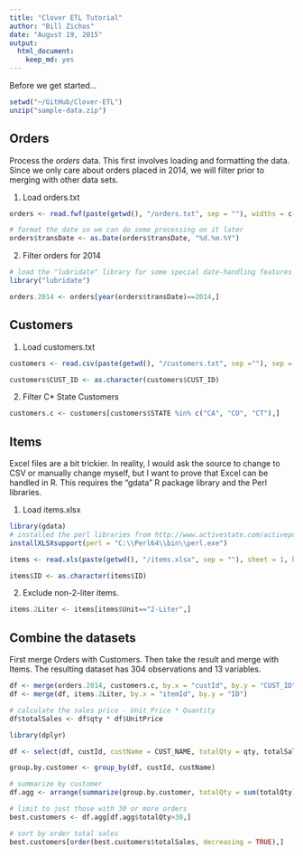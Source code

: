 ```yaml
---
title: "Clover ETL Tutorial"
author: "Bill Zichos"
date: "August 19, 2015"
output:
  html_document:
    keep_md: yes
---
```


Before we get started...
```r
setwd("~/GitHub/Clover-ETL")
unzip("sample-data.zip")
```

## Orders

Process the *orders* data.  This first involves loading and formatting the data.  Since we only care about orders placed in 2014, we will filter prior to merging with other data sets.


1. Load orders.txt
```r
orders <- read.fwf(paste(getwd(), "/orders.txt", sep = ""), widths = c(10, 10, 8, 8, 10),header = FALSE, skip = 1, as.is = TRUE, col.names = c("orderId", "custId", "itemId", "qty", "transDate"), colClasses = c("character", "character", "character", "numeric", "character"), strip.white = TRUE)

# format the date so we can do some processing on it later
orders$transDate <- as.Date(orders$transDate, "%d.%m.%Y")
```

2. Filter orders for 2014
```r
# load the "lubridate" library for some special date-handling features
library("lubridate")
```
```r
orders.2014 <- orders[year(orders$transDate)==2014,]
```

## Customers

1. Load customers.txt
```r
customers <- read.csv(paste(getwd(), "/customers.txt", sep =""), sep = ";", header = TRUE, col.names = c("CUST_ID", "CUST_NAME", "STREET", "CITY", "STATE", "POST_CODE"))

customers$CUST_ID <- as.character(customers$CUST_ID)
```

2. Filter C* State Customers
```r
customers.c <- customers[customers$STATE %in% c("CA", "CO", "CT"),]
```

## Items

Excel files are a bit trickier.  In reality, I would ask the source to change to CSV or manually change myself, but I want to prove that Excel can be handled in R.  This requires the "gdata" R package library and the Perl libraries. 

1. Load items.xlsx
```r
library(gdata)
# installed the perl libraries from http://www.activestate.com/activeperl/downloads
installXLSXsupport(perl = "C:\\Perl64\\bin\\perl.exe")
```
```r
items <- read.xls(paste(getwd(), "/items.xlsx", sep = ""), sheet = 1, header = TRUE, perl = "C:\\Perl64\\bin\\perl.exe")

items$ID <- as.character(items$ID)
```

2. Exclude non-2-liter items.
```r
items.2Liter <- items[items$Unit=="2-Liter",]
```

## Combine the datasets
First merge Orders with Customers.  Then take the result and merge with Items.  The resulting dataset has 304 observations and 13 variables.
```r
df <- merge(orders.2014, customers.c, by.x = "custId", by.y = "CUST_ID")
df <- merge(df, items.2Liter, by.x = "itemId", by.y = "ID")

# calculate the sales price - Unit Price * Quantity
df$totalSales <- df$qty * df$UnitPrice
```

```r
library(dplyr)
```
```r
df <- select(df, custId, custName = CUST_NAME, totalQty = qty, totalSales)

group.by.customer <- group_by(df, custId, custName)

# summarize by customer
df.agg <- arrange(summarize(group.by.customer, totalQty = sum(totalQty), totalSales = sum(totalSales)), totalQty)

# limit to just those with 30 or more orders
best.customers <- df.agg[df.agg$totalQty>30,]

# sort by order total sales
best.customers[order(best.customers$totalSales, decreasing = TRUE),]
```